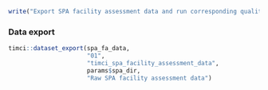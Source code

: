 ```r
write("Export SPA facility assessment data and run corresponding quality checks", stderr())
```

### Data export

```r
timci::dataset_export(spa_fa_data,
                      "01",
                      "timci_spa_facility_assessment_data",
                      params$spa_dir,
                      "Raw SPA facility assessment data")
```
